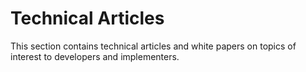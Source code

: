 # Technical Articles

This section contains technical articles and white papers on topics of interest
to developers and implementers.


<DocCardList />
